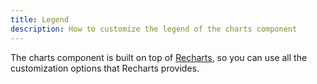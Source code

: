 ```yaml
---
title: Legend
description: How to customize the legend of the charts component
---
```


The charts component is built on top of [Recharts](https://recharts.org), so you
can use all the customization options that Recharts provides.
